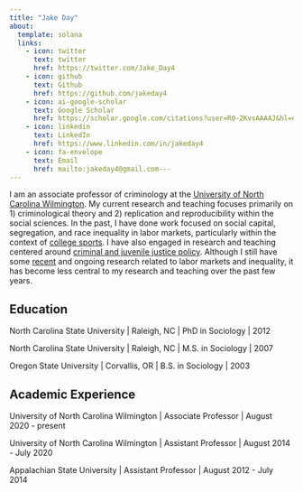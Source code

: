 ```yaml
---
title: "Jake Day"
about:
  template: solana
  links:
    - icon: twitter
      text: twitter
      href: https://twitter.com/Jake_Day4
    - icon: github
      text: Github
      href: https://github.com/jakeday4
    - icon: ai-google-scholar
      text: Google Scholar
      href: https://scholar.google.com/citations?user=R0-2KvsAAAAJ&hl=en
    - icon: linkedin
      text: LinkedIn
      href: https://www.linkedin.com/in/jakeday4
    - icon: fa-envelope 
      text: Email
      href: mailto:jakeday4@gmail.com---
---
```


I am an associate professor of criminology at the [University of North Carolina Wilmington](https://uncw.edu/soccrm/). My current research and teaching focuses primarily on 1) criminological theory and 2) replication and reproducibility within the social sciences. In the past, I have done work focused on social capital, segregation, and race inequality in labor markets, particularly within the context of [college sports](https://workinprogress.oowsection.org/2016/03/09/racial-segregation-and-job-promotion-among-coaches-in-american-college-football/). I have also engaged in research and teaching centered around [criminal and juvenile justice policy](https://journals.sagepub.com/doi/full/10.1177/0022427814538033). Although I still have some [recent](https://journals.sagepub.com/doi/full/10.1177/0049124119826158) and ongoing research related to labor markets and inequality, it has become less central to my research and teaching over the past few years.

## Education

North Carolina State University \| Raleigh, NC \| PhD in Sociology \| 2012

North Carolina State University \| Raleigh, NC \| M.S. in Sociology \| 2007

Oregon State University \| Corvallis, OR \| B.S. in Sociology \| 2003

## Academic Experience

University of North Carolina Wilmington \| Associate Professor \| August 2020 - present

University of North Carolina Wilmington \| Assistant Professor \| August 2014 - July 2020

Appalachian State University \| Assistant Professor \| August 2012 - July 2014
